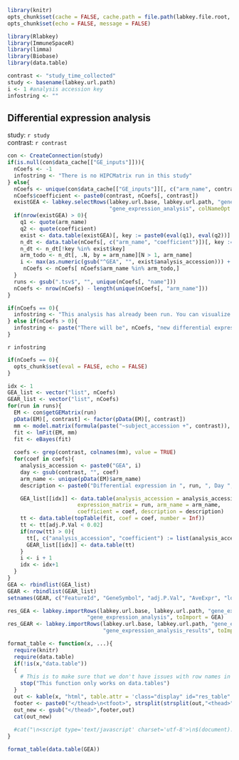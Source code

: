 ```r
library(knitr)
opts_chunk$set(cache = FALSE, cache.path = file.path(labkey.file.root, "cache/DifferentialExpressionAnalysis/"))
opts_chunk$set(echo = FALSE, message = FALSE)
```

```r
library(Rlabkey)
library(ImmuneSpaceR)
library(limma)
library(Biobase)
library(data.table)
```

```r
contrast <- "study_time_collected"
study <- basename(labkey.url.path)
i <- 1 #analysis accession key
infostring <- ""
```

## Differential expression analysis

study: `r study`  
contrast: `r contrast`

```r
con <- CreateConnection(study)
if(is.null(con$data_cache[["GE_inputs"]])){
  nCoefs <- -1
  infostring <- "There is no HIPCMatrix run in this study"
} else{
  nCoefs <- unique(con$data_cache[["GE_inputs"]][, c("arm_name", contrast, "name")])
  nCoefs$coefficient <- paste0(contrast, nCoefs[, contrast])
  existGEA <- labkey.selectRows(labkey.url.base, labkey.url.path, "gene_expression", 
                                "gene_expression_analysis", colNameOpt = "rname")
  if(nrow(existGEA) > 0){
    q1 <- quote(arm_name)
    q2 <- quote(coefficient)
    exist <- data.table(existGEA)[, key := paste0(eval(q1), eval(q2))]
    n_dt <- data.table(nCoefs[, c("arm_name", "coefficient")])[, key := paste0(eval(q1), eval(q2))]
    n_dt <- n_dt[!key %in% exist$key]
    arm_todo <- n_dt[, .N, by = arm_name][N > 1, arm_name]
    i <- max(as.numeric(gsub("^GEA", "", exist$analysis_accession))) + 1
     nCoefs <- nCoefs[ nCoefs$arm_name %in% arm_todo,]
  }
  runs <- gsub(".tsv$", "", unique(nCoefs[, "name"]))
  nCoefs <- nrow(nCoefs) - length(unique(nCoefs[, "arm_name"]))
}
```

```r
if(nCoefs == 0){
  infostring <- "This analysis has already been run. You can visualize the results using the Heatmap report."
} else if(nCoefs > 0){
  infostring <- paste("There will be", nCoefs, "new differential expression analysis.")
}
```

`r infostring`
```r
if(nCoefs == 0){
  opts_chunk$set(eval = FALSE, echo = FALSE)
}
```

```r
idx <- 1
GEA_list <- vector("list", nCoefs)
GEAR_list <- vector("list", nCoefs)
for(run in runs){
  EM <- con$getGEMatrix(run)
  pData(EM)[, contrast] <- factor(pData(EM)[, contrast])
  mm <- model.matrix(formula(paste("~subject_accession +", contrast)), EM)
  fit <- lmFit(EM, mm)
  fit <- eBayes(fit)
   
  coefs <- grep(contrast, colnames(mm), value = TRUE)
  for(coef in coefs){
    analysis_accession <- paste0("GEA", i)
    day <- gsub(contrast, "", coef)
    arm_name <- unique(pData(EM)$arm_name)
    description <- paste0("Differential expression in ", run, ", Day ", day, " vs. Day 0")

    GEA_list[[idx]] <- data.table(analysis_accession = analysis_accession, 
                      expression_matrix = run, arm_name = arm_name, 
                      coefficient = coef, description = description)
    tt <- data.table(topTable(fit, coef = coef, number = Inf))
    tt <- tt[adj.P.Val < 0.02]
    if(nrow(tt) > 0){
      tt[, c("analysis_accession", "coefficient") := list(analysis_accession, coef)]
      GEAR_list[[idx]] <- data.table(tt)      
    }
    i <- i + 1
    idx <- idx+1
  }
}
GEA <- rbindlist(GEA_list)
GEAR <- rbindlist(GEAR_list)
setnames(GEAR, c("FeatureId", "GeneSymbol", "adj.P.Val", "AveExpr", "logFC", "P.Value", "t"), c("feature_id", "gene_symbol", "adj_p_val", "ave_expr", "log_fc", "p_value", "statistic"))
```

```r
res_GEA <- labkey.importRows(labkey.url.base, labkey.url.path, "gene_expression", 
                         "gene_expression_analysis", toImport = GEA)
res_GEAR <- labkey.importRows(labkey.url.base, labkey.url.path, "gene_expression",
                              "gene_expression_analysis_results", toImport = GEAR)
```

```r
format_table <- function(x, ...){
  require(knitr)
  require(data.table)
  if(!is(x,"data.table"))
  {   
    # This is to make sure that we don't have issues with row names in data.frames
    stop("This function only works on data.tables")
  }   
  out <- kable(x, "html", table.attr = 'class="display" id="res_table"', output = FALSE, ...)
  footer <- paste0("</thead>\n<tfoot>", strsplit(strsplit(out,"<thead>")[[1]][2],"</thead>")[[1]][1], "</tfoot>\n")                    
  out_new <- gsub("</thead>",footer,out)
  cat(out_new)
  
  #cat("\n<script type='text/javascript' charset='utf-8'>\n$(document).ready(function() {\n $('#res_table').dataTable();\n} );\n</script>\n")
}
```

```r
format_table(data.table(GEA))
```
<script type="text/javascript" charset="utf-8">
    $(document).ready(function() {
        $('#res_table').dataTable();
    } );
</script>
